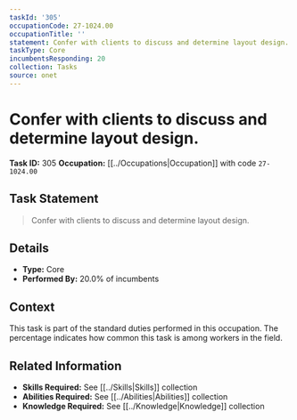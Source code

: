```yaml
---
taskId: '305'
occupationCode: 27-1024.00
occupationTitle: ''
statement: Confer with clients to discuss and determine layout design.
taskType: Core
incumbentsResponding: 20
collection: Tasks
source: onet
---
```

# Confer with clients to discuss and determine layout design.

**Task ID:** 305
**Occupation:** [[../Occupations|Occupation]] with code `27-1024.00`

## Task Statement

> Confer with clients to discuss and determine layout design.

## Details

- **Type:** Core
- **Performed By:** 20.0% of incumbents

## Context

This task is part of the standard duties performed in this occupation. The percentage indicates how common this task is among workers in the field.

## Related Information

- **Skills Required:** See [[../Skills|Skills]] collection
- **Abilities Required:** See [[../Abilities|Abilities]] collection
- **Knowledge Required:** See [[../Knowledge|Knowledge]] collection
